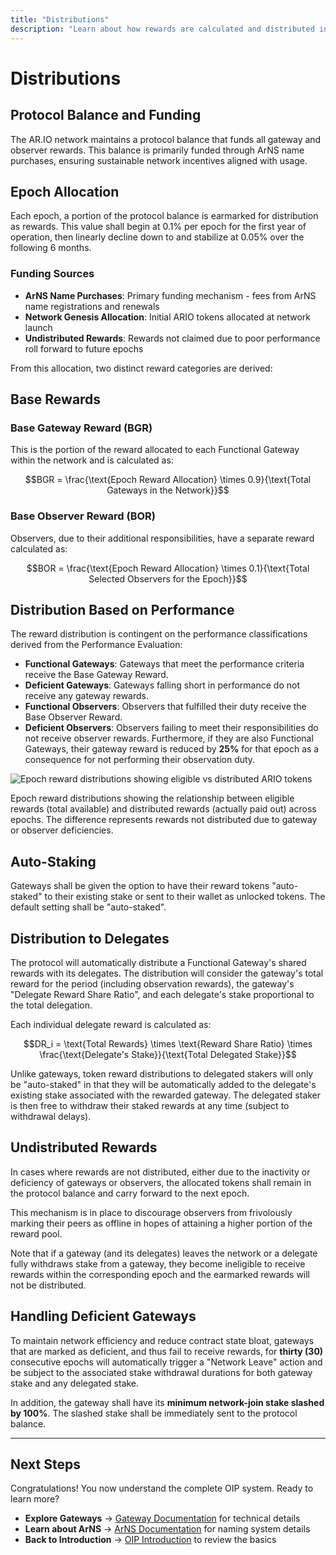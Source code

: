 ```yaml
---
title: "Distributions"
description: "Learn about how rewards are calculated and distributed in the OIP system"
---
```


# Distributions

## Protocol Balance and Funding

The AR.IO network maintains a protocol balance that funds all gateway and observer rewards. This balance is primarily funded through ArNS name purchases, ensuring sustainable network incentives aligned with usage.

## Epoch Allocation

Each epoch, a portion of the protocol balance is earmarked for distribution as rewards. This value shall begin at 0.1% per epoch for the first year of operation, then linearly decline down to and stabilize at 0.05% over the following 6 months.

### Funding Sources
- **ArNS Name Purchases**: Primary funding mechanism - fees from ArNS name registrations and renewals
- **Network Genesis Allocation**: Initial ARIO tokens allocated at network launch
- **Undistributed Rewards**: Rewards not claimed due to poor performance roll forward to future epochs

From this allocation, two distinct reward categories are derived:

## Base Rewards

### Base Gateway Reward (BGR)

This is the portion of the reward allocated to each Functional Gateway within the network and is calculated as:

```math
BGR = \frac{\text{Epoch Reward Allocation} \times 0.9}{\text{Total Gateways in the Network}}
```

### Base Observer Reward (BOR)

Observers, due to their additional responsibilities, have a separate reward calculated as:

```math
BOR = \frac{\text{Epoch Reward Allocation} \times 0.1}{\text{Total Selected Observers for the Epoch}}
```

## Distribution Based on Performance

The reward distribution is contingent on the performance classifications derived from the Performance Evaluation:

- **Functional Gateways**: Gateways that meet the performance criteria receive the Base Gateway Reward.
- **Deficient Gateways**: Gateways falling short in performance do not receive any gateway rewards.
- **Functional Observers**: Observers that fulfilled their duty receive the Base Observer Reward.
- **Deficient Observers**: Observers failing to meet their responsibilities do not receive observer rewards. Furthermore, if they are also Functional Gateways, their gateway reward is reduced by **25%** for that epoch as a consequence for not performing their observation duty.

![Epoch reward distributions showing eligible vs distributed ARIO tokens](/epoch-distributions.png)

<p style={{textAlign: "center", fontStyle: "italic", width: "80%", margin: "0.5rem auto"}}>
  Epoch reward distributions showing the relationship between eligible rewards (total available) and distributed rewards (actually paid out) across epochs. The difference represents rewards not distributed due to gateway or observer deficiencies.
</p>

## Auto-Staking

Gateways shall be given the option to have their reward tokens "auto-staked" to their existing stake or sent to their wallet as unlocked tokens. The default setting shall be "auto-staked".

## Distribution to Delegates

The protocol will automatically distribute a Functional Gateway's shared rewards with its delegates. The distribution will consider the gateway's total reward for the period (including observation rewards), the gateway's "Delegate Reward Share Ratio", and each delegate's stake proportional to the total delegation.

Each individual delegate reward is calculated as:

```math
DR_i = \text{Total Rewards} \times \text{Reward Share Ratio} \times \frac{\text{Delegate's Stake}}{\text{Total Delegated Stake}}
```

Unlike gateways, token reward distributions to delegated stakers will only be "auto-staked" in that they will be automatically added to the delegate's existing stake associated with the rewarded gateway. The delegated staker is then free to withdraw their staked rewards at any time (subject to withdrawal delays).

## Undistributed Rewards

In cases where rewards are not distributed, either due to the inactivity or deficiency of gateways or observers, the allocated tokens shall remain in the protocol balance and carry forward to the next epoch.

This mechanism is in place to discourage observers from frivolously marking their peers as offline in hopes of attaining a higher portion of the reward pool.

Note that if a gateway (and its delegates) leaves the network or a delegate fully withdraws stake from a gateway, they become ineligible to receive rewards within the corresponding epoch and the earmarked rewards will not be distributed.

## Handling Deficient Gateways

To maintain network efficiency and reduce contract state bloat, gateways that are marked as deficient, and thus fail to receive rewards, for **thirty (30)** consecutive epochs will automatically trigger a "Network Leave" action and be subject to the associated stake withdrawal durations for both gateway stake and any delegated stake.

In addition, the gateway shall have its **minimum network-join stake slashed by 100%**. The slashed stake shall be immediately sent to the protocol balance.


---

## Next Steps

Congratulations! You now understand the complete OIP system. Ready to learn more?

- **Explore Gateways** → [Gateway Documentation](/learn/gateways/) for technical details
- **Learn about ArNS** → [ArNS Documentation](/learn/arns/) for naming system details
- **Back to Introduction** → [OIP Introduction](/learn/oip/) to review the basics
